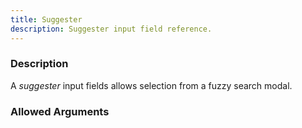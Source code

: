 ```yaml
---
title: Suggester
description: Suggester input field reference.
---
```



<InputFieldInfo type={InputFieldType.SUGGESTER}></InputFieldInfo>

### Description

A _suggester_ input fields allows selection from a fuzzy search modal.

### Allowed Arguments

<InputFieldAllowedArguments type={InputFieldType.SUGGESTER}></InputFieldAllowedArguments>
